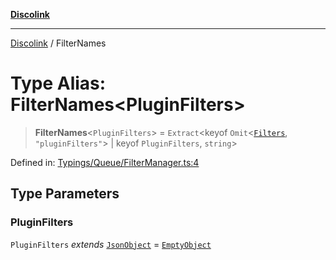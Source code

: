 [**Discolink**](../README.md)

***

[Discolink](../globals.md) / FilterNames

# Type Alias: FilterNames\<PluginFilters\>

> **FilterNames**\<`PluginFilters`\> = `Extract`\<keyof `Omit`\<[`Filters`](../interfaces/Filters.md), `"pluginFilters"`\> \| keyof `PluginFilters`, `string`\>

Defined in: [Typings/Queue/FilterManager.ts:4](https://github.com/Archayu/discolink/blob/ddfd70ea55cc6996bf3567765f64fb3824cd3f79/src/Typings/Queue/FilterManager.ts#L4)

## Type Parameters

### PluginFilters

`PluginFilters` *extends* [`JsonObject`](JsonObject.md) = [`EmptyObject`](EmptyObject.md)
